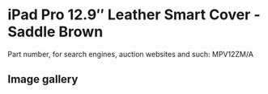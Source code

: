 # iPad Pro 12.9″ Leather Smart Cover - Saddle Brown

Part number, for search engines, auction websites and such: MPV12ZM/A

## Image gallery

<div style={{ width: "768px" }}>
  <GalleryComponent
    images={[
      {
        original: "/everysource/MPV12",
        thumbnail: "/everypreview/MPV12",
      },
      {
        original: "/everysource/MPV12_AV1_GOLD",
        thumbnail: "/everypreview/MPV12_AV1_GOLD",
      },
      {
        original: "/everysource/MPV12_AV1_SILVER",
        thumbnail: "/everypreview/MPV12_AV1_SILVER",
      },
      {
        original: "/everysource/MPV12_AV1_SPACE_GRAY",
        thumbnail: "/everypreview/MPV12_AV1_SPACE_GRAY",
      },
      {
        original: "/everysource/MPV12_AV2",
        thumbnail: "/everypreview/MPV12_AV2",
      },
      {
        original: "/everysource/MPV12_AV3",
        thumbnail: "/everypreview/MPV12_AV3",
      }
    ]}
  />
</div>